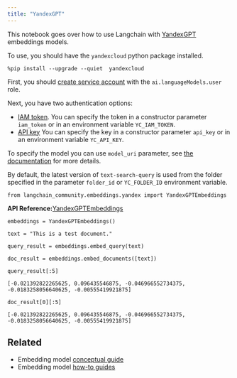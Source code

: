 ```yaml
---
title: "YandexGPT"
---
```


This notebook goes over how to use Langchain with [YandexGPT](https://cloud.yandex.com/en/services/yandexgpt) embeddings models.

To use, you should have the `yandexcloud` python package installed.

```
%pip install --upgrade --quiet  yandexcloud
```

First, you should [create service account](https://cloud.yandex.com/en/oss/iam/operations/sa/create) with the `ai.languageModels.user` role.

Next, you have two authentication options:

* [IAM token](https://cloud.yandex.com/en/oss/iam/operations/iam-token/create-for-sa). You can specify the token in a constructor parameter `iam_token` or in an environment variable `YC_IAM_TOKEN`.
* [API key](https://cloud.yandex.com/en/oss/iam/operations/api-key/create) You can specify the key in a constructor parameter `api_key` or in an environment variable `YC_API_KEY`.

To specify the model you can use `model_uri` parameter, see [the documentation](https://cloud.yandex.com/en/oss/yandexgpt/concepts/models#yandexgpt-embeddings) for more details.

By default, the latest version of `text-search-query` is used from the folder specified in the parameter `folder_id` or `YC_FOLDER_ID` environment variable.

```
from langchain_community.embeddings.yandex import YandexGPTEmbeddings
```

**API Reference:**[YandexGPTEmbeddings](https://python.langchain.com/api_reference/community/embeddings/langchain_community.embeddings.yandex.YandexGPTEmbeddings.html)

```
embeddings = YandexGPTEmbeddings()
```

```
text = "This is a test document."
```

```
query_result = embeddings.embed_query(text)
```

```
doc_result = embeddings.embed_documents([text])
```

```
query_result[:5]
```

```
[-0.021392822265625, 0.096435546875, -0.046966552734375, -0.0183258056640625, -0.00555419921875]
```

```
doc_result[0][:5]
```

```
[-0.021392822265625, 0.096435546875, -0.046966552734375, -0.0183258056640625, -0.00555419921875]
```

## Related

* Embedding model [conceptual guide](/src/oss/concepts/embedding_models)
* Embedding model [how-to guides](/src/oss/how_to/#embedding-models)
